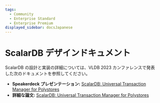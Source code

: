 ```yaml
---
tags:
  - Community
  - Enterprise Standard
  - Enterprise Premium
displayed_sidebar: docsJapanese
---
```


# ScalarDB デザインドキュメント


<TranslationBanner />

ScalarDB の設計と実装の詳細については、VLDB 2023 カンファレンスで発表した次のドキュメントを参照してください。

- **Speakerdeck プレゼンテーション:** [ScalarDB: Universal Transaction Manager for Polystores](https://speakerdeck.com/scalar/scalardb-universal-transaction-manager-for-polystores-vldb23)
- **詳細な論文:** [ScalarDB: Universal Transaction Manager for Polystores](https://www.vldb.org/pvldb/vol16/p3768-yamada.pdf)
